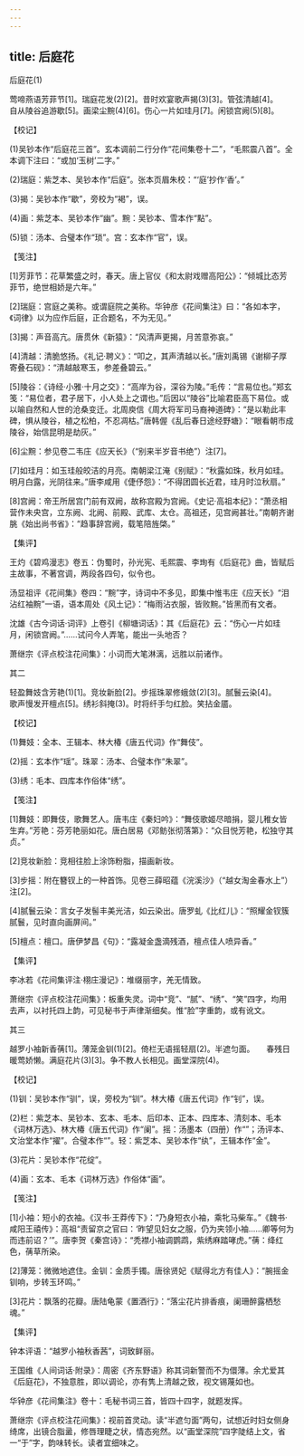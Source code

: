 ```yaml
---
---
---
```

title: 后庭花
---



后庭花(1)


莺啼燕语芳菲节[1]。瑞庭花发(2)[2]。昔时欢宴歌声揭(3)[3]。管弦清越[4]。　　自从陵谷追游歇[5]。画梁尘黦(4)[6]。伤心一片如珪月[7]。闲锁宫阙(5)[8]。





【校记】


(1)吴钞本作“后庭花三首”。玄本调前二行分作“花间集卷十二”，“毛熙震八首”。全本调下注曰：“或加‘玉树’二字。”

(2)瑞庭：紫芝本、吴钞本作“后庭”。张本页眉朱校：“‘庭’抄作‘香’。”

(3)揭：吴钞本作“歇”，旁校为“褐”，误。

(4)画：紫芝本、吴钞本作“幽”。黦：吴钞本、雪本作“點”。

(5)锁：汤本、合璧本作“琐”。宫：玄本作“官”，误。





【笺注】


[1]芳菲节：花草繁盛之时，春天。唐上官仪《和太尉戏赠高阳公》：“倾城比态芳菲节，绝世相娇是六年。”

[2]瑞庭：宫庭之美称。或谓庭院之美称。华钟彦《花间集注》曰：“各如本字，《词律》以为应作后庭，正合题名，不为无见。”

[3]揭：声音高亢。唐贯休《新猿》：“风清声更揭，月苦意弥哀。”

[4]清越：清脆悠扬。《礼记·聘义》：“叩之，其声清越以长。”唐刘禹锡《谢柳子厚寄叠石砚》：“清越敲寒玉，参差叠碧云。”

[5]陵谷：《诗经·小雅·十月之交》：“高岸为谷，深谷为陵。”毛传：“言易位也。”郑玄笺：“易位者，君子居下，小人处上之谓也。”后因以“陵谷”比喻君臣高下易位。或以喻自然和人世的沧桑变迁。北周庾信《周大将军司马裔神道碑》：“是以勒此丰碑，惧从陵谷，植之松柏，不忍凋枯。”唐韩偓《乱后春日途经野塘》：“眼看朝市成陵谷，始信昆明是劫灰。”

[6]尘黦：参见卷二韦庄《应天长》（“别来半岁音书绝”）注[7]。

[7]如珪月：如玉珪般皎洁的月亮。南朝梁江淹《别赋》：“秋露如珠，秋月如珪。明月白露，光阴往来。”唐李咸用《倢伃怨》：“不得团圆长近君，珪月时泣秋扇。”

[8]宫阙：帝王所居宫门前有双阙，故称宫殿为宫阙。《史记·高祖本纪》：“萧丞相营作未央宫，立东阙、北阙、前殿、武库、太仓。高祖还，见宫阙甚壮。”南朝齐谢朓《始出尚书省》：“趋事辞宫阙，载笔陪旌棨。”





【集评】


王灼《碧鸡漫志》卷五：伪蜀时，孙光宪、毛熙震、李珣有《后庭花》曲，皆赋后主故事，不著宫调，两段各四句，似令也。

汤显祖评《花间集》卷四：“黦”字，诗词中不多见，即集中惟韦庄《应天长》“泪沾红袖黦”一语，语本周处《风土记》：“梅雨沾衣服，皆败黦。”皆黑而有文者。

沈雄《古今词话·词评》上卷引《柳塘词话》：其《后庭花》云：“伤心一片如珪月，闲锁宫阙。”……试问今人弄笔，能出一头地否？

萧继宗《评点校注花间集》：小词而大笔淋漓，远胜以前诸作。





其二


轻盈舞妓含芳艳(1)[1]。竞妆新脸[2]。步摇珠翠修蛾敛(2)[3]。腻鬟云染[4]。　　歌声慢发开檀点[5]。绣衫斜掩(3)。时将纤手匀红脸。笑拈金靥。





【校记】


(1)舞妓：全本、王辑本、林大椿《唐五代词》作“舞伎”。

(2)摇：玄本作“瑶”。珠翠：汤本、合璧本作“朱翠”。

(3)绣：毛本、四库本作俗体“绣”。





【笺注】


[1]舞妓：即舞伎，歌舞艺人。唐韦庄《秦妇吟》：“舞伎歌姬尽暗捐，婴儿稚女皆生弃。”芳艳：芬芳艳丽如花。唐白居易《邓鲂张彻落第》：“众目悦芳艳，松独守其贞。”

[2]竞妆新脸：竞相往脸上涂饰粉脂，描画新妆。

[3]步摇：附在簪钗上的一种首饰。见卷三薛昭蕴《浣溪沙》（“越女淘金春水上”）注[2]。

[4]腻鬟云染：言女子发髻丰美光洁，如云染出。唐罗虬《比红儿》：“照耀金钗簇腻鬟，见时直向画屏间。”

[5]檀点：檀口。唐伊梦昌《句》：“露凝金盏滴残酒，檀点佳人喷异香。”





【集评】


李冰若《花间集评注·栩庄漫记》：堆缀丽字，羌无情致。

萧继宗《评点校注花间集》：板重失灵。词中“竞”、“腻”、“绣”、“笑”四字，均用去声，以衬托四上韵，可见秘书于声律渐细矣。惟“脸”字重韵，或有讹文。





其三


越罗小袖新香蒨[1]。薄笼金钏(1)[2]。倚栏无语摇轻扇(2)。半遮匀面。　　春残日暖莺娇懒。满庭花片(3)[3]。争不教人长相见。画堂深院(4)。





【校记】


(1)钏：吴钞本作“驯”，误，旁校为“钏”。林大椿《唐五代词》作“钊”，误。

(2)栏：紫芝本、吴钞本、玄本、毛本、后印本、正本、四库本、清刻本、毛本《词林万选》、林大椿《唐五代词》作“阑”。摇：汤墨本（四册）作“”；汤评本、文治堂本作“擢”。合璧本作“”。轻：紫芝本、吴钞本作“纨”，王辑本作“金”。

(3)花片：吴钞本作“花绽”。

(4)画：玄本、毛本《词林万选》作俗体“画”。





【笺注】


[1]小袖：短小的衣袖。《汉书·王莽传下》：“乃身短衣小袖，乘牝马柴车。”《魏书·咸阳王禧传》：高祖“责留京之官曰：‘昨望见妇女之服，仍为夹领小袖……卿等何为而违前诏？’”。唐李贺《秦宫诗》：“秃襟小袖调鹦鹉，紫绣麻踏哮虎。”蒨：绛红色，蒨草所染。

[2]薄笼：微微地遮住。金钏：金质手镯。唐徐贤妃《赋得北方有佳人》：“腕摇金钏响，步转玉环鸣。”

[3]花片：飘落的花瓣。唐陆龟蒙《置酒行》：“落尘花片排香痕，阑珊醉露栖愁魂。”





【集评】


钟本评语：“越罗小袖秋香茜”，词致鲜丽。

王国维《人间词话·附录》：周密《齐东野语》称其词新警而不为儇薄。余尤爱其《后庭花》，不独意胜，即以调论，亦有隽上清越之致，视文锡蔑如也。

华钟彦《花间集注》卷十：毛秘书词三首，皆四十四字，就题发挥。

萧继宗《评点校注花间集》：视前首灵动。读“半遮匀面”两句，试想近时妇女侧身绮席，出镜合脂盝，修唇理睫之状，情态宛然。以“画堂深院”四字陡结上文，省一“于”字，韵味转长。读者宜细味之。